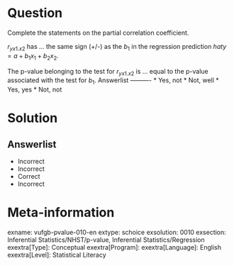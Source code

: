 Question
========

Complete the statements on the partial correlation coefficient.

$r_{yx1.x2}$ has ... the same sign (+/-) as the $b_{1}$ in the regression prediction $hat{y} = a+b_{1}x_{1}+b_{2}x_{2}$.

The p-value belonging to the test for $r_{yx1.x2}$ is ... equal to the p-value associated with the test for $b_{1}$. 
Answerlist
----------
* Yes, not
* Not, well
* Yes, yes
* Not, not

Solution
========

Answerlist
----------
* Incorrect
* Incorrect
* Correct
* Incorrect

Meta-information
================
exname: vufgb-pvalue-010-en
extype: schoice
exsolution: 0010
exsection: Inferential Statistics/NHST/p-value, Inferential Statistics/Regression
exextra[Type]: Conceptual
exextra[Program]: 
exextra[Language]: English
exextra[Level]: Statistical Literacy
